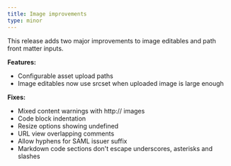 ```yaml
---
title: Image improvements
type: minor
---
```


This release adds two major improvements to image editables and path front matter inputs.

**Features:**

* Configurable asset upload paths
* Image editables now use srcset when uploaded image is large enough

**Fixes:**

* Mixed content warnings with http:// images
* Code block indentation
* Resize options showing undefined
* URL view overlapping comments
* Allow hyphens for SAML issuer suffix
* Markdown code sections don't escape underscores, asterisks and slashes